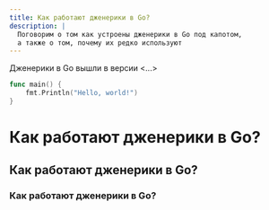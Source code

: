 ```yaml
---
title: Как работают дженерики в Go?
description: |
  Поговорим о том как устроены дженерики в Go под капотом,
  а также о том, почему их редко используют
---
```


Дженерики в Go вышли в версии &lt;...&gt;

```go
func main() {
	fmt.Println("Hello, world!")
}
```

# Как работают дженерики в Go?

## Как работают дженерики в Go?

### Как работают дженерики в Go?
